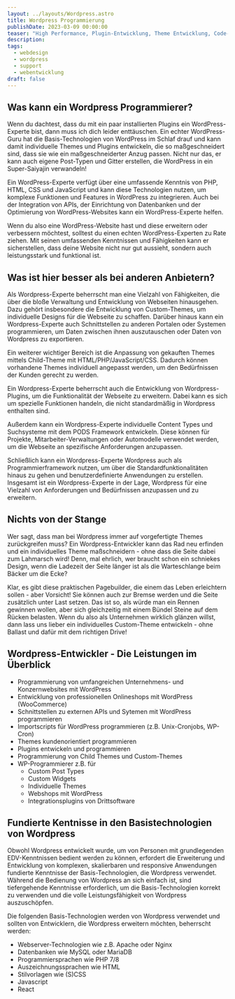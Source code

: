 ```yaml
---
layout: ../layouts/Wordpress.astro
title: Wordpress Programmierung
publishDate: 2023-03-09 00:00:00
teaser: "High Performance, Plugin-Entwicklung, Theme Entwicklung, Code- Erweiterungen, Custom Post Types, User Management, AJAX, REST, Gutenberg. Also alles was Ihr Herz begehrt und noch mehr. "
description:
tags:
  - webdesign
  - wordpress
  - support
  - webentwicklung
draft: false
---
```


## Was kann ein Wordpress Programmierer?
Wenn du dachtest, dass du mit ein paar installierten Plugins ein WordPress-Experte bist, dann muss ich dich leider enttäuschen. Ein echter WordPress-Guru hat die Basis-Technologien von WordPress im Schlaf drauf und kann damit individuelle Themes und Plugins entwickeln, die so maßgeschneidert sind, dass sie wie ein maßgeschneiderter Anzug passen. Nicht nur das, er kann auch eigene Post-Typen und Gitter erstellen, die WordPress in ein Super-Saiyajin verwandeln!

Ein WordPress-Experte verfügt über eine umfassende Kenntnis von PHP, HTML, CSS und JavaScript und kann diese Technologien nutzen, um komplexe Funktionen und Features in WordPress zu integrieren. Auch bei der Integration von APIs, der Einrichtung von Datenbanken und der Optimierung von WordPress-Websites kann ein WordPress-Experte helfen.

Wenn du also eine WordPress-Website hast und diese erweitern oder verbessern möchtest, solltest du einen echten WordPress-Experten zu Rate ziehen. Mit seinen umfassenden Kenntnissen und Fähigkeiten kann er sicherstellen, dass deine Website nicht nur gut aussieht, sondern auch leistungsstark und funktional ist.
<ImageWD />
<CTA classes="mb-5 p-3 text-center" />


## Was ist hier besser als bei anderen Anbietern?
Als Wordpress-Experte beherrscht man eine Vielzahl von Fähigkeiten, die über die bloße Verwaltung und Entwicklung von Webseiten hinausgehen. Dazu gehört insbesondere die Entwicklung von Custom-Themes, um individuelle Designs für die Webseite zu schaffen. Darüber hinaus kann ein Wordpress-Experte auch Schnittstellen zu anderen Portalen oder Systemen programmieren, um Daten zwischen ihnen auszutauschen oder Daten von Wordpress zu exportieren.

Ein weiterer wichtiger Bereich ist die Anpassung von gekauften Themes mittels Child-Theme mit HTML/PHP/JavaScript/CSS. Dadurch können vorhandene Themes individuell angepasst werden, um den Bedürfnissen der Kunden gerecht zu werden.

Ein Wordpress-Experte beherrscht auch die Entwicklung von Wordpress-Plugins, um die Funktionalität der Webseite zu erweitern. Dabei kann es sich um spezielle Funktionen handeln, die nicht standardmäßig in Wordpress enthalten sind.

Außerdem kann ein Wordpress-Experte individuelle Content Types und Suchsysteme mit dem PODS Framework entwickeln. Diese können für Projekte, Mitarbeiter-Verwaltungen oder Automodelle verwendet werden, um die Webseite an spezifische Anforderungen anzupassen.

Schließlich kann ein Wordpress-Experte Wordpress auch als Programmierframework nutzen, um über die Standardfunktionalitäten hinaus zu gehen und benutzerdefinierte Anwendungen zu erstellen. Insgesamt ist ein Wordpress-Experte in der Lage, Wordpress für eine Vielzahl von Anforderungen und Bedürfnissen anzupassen und zu erweitern.

<ImageWD />
<CTA classes="mb-5 p-3 text-center" />


## Nichts von der Stange
Wer sagt, dass man bei Wordpress immer auf vorgefertigte Themes zurückgreifen muss? Ein Wordpress-Entwickler kann das Rad neu erfinden und ein individuelles Theme maßschneidern - ohne dass die Seite dabei zum Lahmarsch wird! Denn, mal ehrlich, wer braucht schon ein schniekes Design, wenn die Ladezeit der Seite länger ist als die Warteschlange beim Bäcker um die Ecke?

Klar, es gibt diese praktischen Pagebuilder, die einem das Leben erleichtern sollen - aber Vorsicht! Sie können auch zur Bremse werden und die Seite zusätzlich unter Last setzen. Das ist so, als würde man ein Rennen gewinnen wollen, aber sich gleichzeitig mit einem Bündel Steine auf dem Rücken belasten. Wenn du also als Unternehmen wirklich glänzen willst, dann lass uns lieber ein individuelles Custom-Theme entwickeln - ohne Ballast und dafür mit dem richtigen Drive!

<ImageWD />
<CTA classes="mb-5 p-3 text-center" />


## Wordpress-Entwickler - Die Leistungen im Überblick
* Programmierung von umfangreichen Unternehmens- und Konzernwebsites mit WordPress
* Entwicklung von professionellen Onlineshops mit WordPress (WooCommerce)
* Schnittstellen zu externen APIs und Sytemen mit WordPress programmieren
* Importscripts für WordPress programmieren (z.B. Unix-Cronjobs, WP-Cron)
* Themes kundenorientiert programmieren
* Plugins entwickeln und programmieren
* Programmierung von Child Themes und Custom-Themes
* WP-Programmierer z.B. für
  * Custom Post Types
  * Custom Widgets
  * Individuelle Themes
  * Webshops mit WordPress
  * Integrationsplugins von Drittsoftware

<ImageWD />
<CTA classes="mb-5 p-3 text-center" />


## Fundierte Kentnisse in den Basistechnologien von Wordpress
Obwohl Wordpress entwickelt wurde, um von Personen mit grundlegenden EDV-Kenntnissen bedient werden zu können, erfordert die Erweiterung und Entwicklung von komplexen, skalierbaren und responsive Anwendungen fundierte Kenntnisse der Basis-Technologien, die Wordpress verwendet. Während die Bedienung von Wordpress an sich einfach ist, sind tiefergehende Kenntnisse erforderlich, um die Basis-Technologien korrekt zu verwenden und die volle Leistungsfähigkeit von Wordpress auszuschöpfen.

Die folgenden Basis-Technologien werden von Wordpress verwendet und sollten von Entwicklern, die Wordpress erweitern möchten, beherrscht werden:

* Webserver-Technologien wie z.B. Apache oder Nginx
* Datenbanken wie MySQL oder MariaDB
* Programmiersprachen wie PHP 7/8
* Auszeichnungssprachen wie HTML
* Stilvorlagen wie (S)CSS
* Javascript
* React
